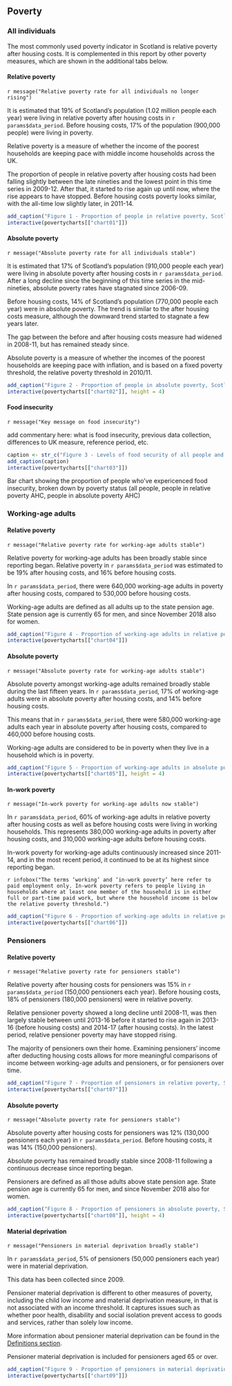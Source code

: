 ## Poverty

### All individuals {.tabset}

The most commonly used poverty indicator in Scotland is relative poverty after housing costs. It is complemented in this report by other poverty measures, which are shown in the additional tabs below.

#### Relative poverty {#relpov}

`r message("Relative poverty rate for all individuals no longer rising")`

It is estimated that 19% of Scotland's population (1.02 million people each year) were living in relative poverty after housing costs in `r params$data_period`. Before housing costs, 17% of the population (900,000 people) were living in poverty.

Relative poverty is a measure of whether the income of the poorest households are keeping pace with middle income households across the UK.

The proportion of people in relative poverty after housing costs had been falling slightly between the late nineties and the lowest point in this time series in 2009-12. After that, it started to rise again up until now, where the rise appears to have stopped. Before housing costs poverty looks similar, with the all-time low slightly later, in 2011-14.

```{r, chart01}

add_caption("Figure 1 - Proportion of people in relative poverty, Scotland")
interactive(povertycharts[["chart01"]])
```

#### Absolute poverty 

`r message("Absolute poverty rate for all individuals stable")`

It is estimated that 17% of Scotland's population (910,000 people each year) were living in absolute poverty after housing costs in `r params$data_period`. After a long decline since the beginning of this time series in the mid-nineties, absolute poverty rates have stagnated since 2006-09.

Before housing costs, 14% of Scotland's population (770,000 people each year) were in absolute poverty. The trend is similar to the after housing costs measure, although the downward trend started to stagnate a few years later.

The gap between the before and after housing costs measure had widened in 2008-11, but has remained steady since.

Absolute poverty is a measure of whether the incomes of the poorest households are keeping pace with inflation, and is based on a fixed poverty threshold, the relative poverty threshold in 2010/11.

```{r chart02}
add_caption("Figure 2 - Proportion of people in absolute poverty, Scotland")
interactive(povertycharts[["chart02"]], height = 4)
```

#### Food insecurity

`r message("Key message on food insecurity")`

add commentary here: what is food insecurity, previous data collection, differences to UK measure, reference period, etc.

```{r chart03}

caption <- str_c("Figure 3 - Levels of food security of all people and those in poverty, Scotland ", params$data_year, " (fake data!)")
add_caption(caption)
interactive(povertycharts[["chart03"]])

```

Bar chart showing the proportion of people who've expericenced food insecurity, broken down by poverty status (all people, people in relative poverty AHC, people in absolute poverty AHC)

### Working-age adults {.tabset}

#### Relative poverty 

`r message("Relative poverty rate for working-age adults stable")`

Relative poverty for working-age adults has been broadly stable since reporting began. Relative poverty in `r params$data_period` was estimated to be 19% after housing costs, and 16% before housing costs.

In `r params$data_period`, there were 640,000 working-age adults in poverty after housing costs, compared to 530,000 before housing costs.

Working-age adults are defined as all adults up to the state pension age. State pension age is currently 65 for men, and since November 2018 also for women.


```{r chart04}
add_caption("Figure 4 - Proportion of working-age adults in relative poverty, Scotland")
interactive(povertycharts[["chart04"]])
```

#### Absolute poverty 

`r message("Absolute poverty rate for working-age adults stable")`

Absolute poverty amongst working-age adults remained broadly stable during the last fifteen years. In `r params$data_period`, 17% of working-age adults were in absolute poverty after housing costs, and 14% before housing costs.

This means that in `r params$data_period`, there were 580,000 working-age adults each year in absolute poverty after housing costs, compared to 460,000 before housing costs.

Working-age adults are considered to be in poverty when they live in a household which is in poverty.

```{r chart05}
add_caption("Figure 5 - Proportion of working-age adults in absolute poverty, Scotland")
interactive(povertycharts[["chart05"]], height = 4)
```

#### In-work poverty

`r message("In-work poverty for working-age adults now stable")`

In `r params$data_period`, 60% of working-age adults in relative poverty after housing costs as well as before housing costs were living in working households. This represents 380,000 working-age adults in poverty after housing costs, and 310,000 working-age adults before housing costs.

In-work poverty for working-age adults continuously increased since 2011-14, and in the most recent period, it continued to be at its highest since reporting began.

`r infobox("The terms ‘working’ and ‘in-work poverty’ here refer to paid employment only. In-work poverty refers to people living in households where at least one member of the household is in either full or part-time paid work, but where the household income is below the relative poverty threshold.")`

```{r chart06}
add_caption("Figure 6 - Proportion of working-age adults in relative poverty who live in a working household, Scotland")
interactive(povertycharts[["chart06"]])
```

### Pensioners {.tabset}

#### Relative poverty

`r message("Relative poverty rate for pensioners stable")`

Relative poverty after housing costs for pensioners was 15% in `r params$data_period` (150,000 pensioners each year). Before housing costs, 18% of pensioners (180,000 pensioners) were in relative poverty.

Relative pensioner poverty showed a long decline until 2008-11, was then largely stable between until 2013-16 before it started to rise again in 2013-16 (before housing costs) and 2014-17 (after housing costs). In the latest period, relative pensioner poverty may have stopped rising.

The majority of pensioners own their home. Examining pensioners' income after deducting housing costs allows for more meaningful comparisons of income between working-age adults and pensioners, or for pensioners over time.

```{r chart07}
add_caption("Figure 7 - Proportion of pensioners in relative poverty, Scotland")
interactive(povertycharts[["chart07"]])
```

#### Absolute poverty

`r message("Absolute poverty rate for pensioners stable")`

Absolute poverty after housing costs for pensioners was 12% (130,000 pensioners each year) in `r params$data_period`. Before housing costs, it was 14% (150,000 pensioners).

Absolute poverty has remained broadly stable since 2008-11 following a continuous decrease since reporting began.

Pensioners are defined as all those adults above state pension age. State pension age is currently 65 for men, and since November 2018 also for women.

```{r chart08}
add_caption("Figure 8 - Proportion of pensioners in absolute poverty, Scotland")
interactive(povertycharts[["chart08"]], height = 4)
```

#### Material deprivation

`r message("Pensioners in material deprivation broadly stable")`

In `r params$data_period`, 5% of pensioners (50,000 pensioners each year) were in material deprivation.

This data has been collected since 2009.

Pensioner material deprivation is different to other measures of poverty, including the child low income and material deprivation measure, in that is not associated with an income threshold. It captures issues such as whether poor health, disability and social isolation prevent access to goods and services, rather than solely low income.

More information about pensioner material deprivation can be found in the [Definitions section](#penmatdep).

Pensioner material deprivation is included for pensioners aged 65 or over.

```{r chart09}
add_caption("Figure 9 - Proportion of pensioners in material deprivation")
interactive(povertycharts[["chart09"]])
```

